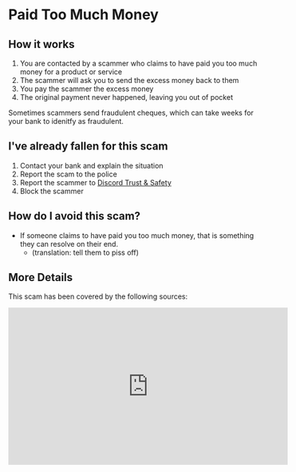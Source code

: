 
# Paid Too Much Money

## How it works
1. You are contacted by a scammer who claims to have paid you too much money for a product or service
2. The scammer will ask you to send the excess money back to them
3. You pay the scammer the excess money
4. The original payment never happened, leaving you out of pocket
<Callout type="info">
    Sometimes scammers send fraudulent cheques, which can take weeks for your bank to idenitfy as fraudulent.
</Callout>

## I've already fallen for this scam
1. Contact your bank and explain the situation
2. Report the scam to the police
3. Report the scammer to [Discord Trust & Safety](https://dis.gd/report)
4. Block the scammer

## How do I avoid this scam?
- If someone claims to have paid you too much money, that is something they can resolve on their end.
    - (translation: tell them to piss off)

## More Details
This scam has been covered by the following sources:
<iframe width="560" height="315" src="https://www.youtube.com/embed/VrKW58MS12g?si=w7Vreo3x159QurUM&amp;start=420" title="YouTube video player" frameborder="0" allow="accelerometer; autoplay; clipboard-write; encrypted-media; gyroscope; picture-in-picture; web-share" referrerpolicy="strict-origin-when-cross-origin" allowfullscreen></iframe>
